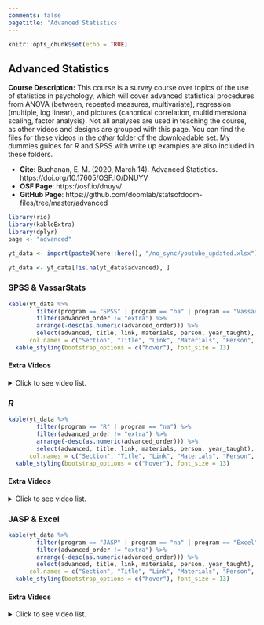 ```yaml
---
comments: false
pagetitle: 'Advanced Statistics'
---
```


```r
knitr::opts_chunk$set(echo = TRUE)
```

## Advanced Statistics

**Course Description:** This course is a survey course over topics of the use of statistics in psychology, which will cover advanced statistical procedures from ANOVA (between, repeated measures, multivariate), regression (multiple, log linear), and pictures (canonical correlation, multidimensional scaling, factor analysis). Not all analyses are used in teaching the course, as other videos and designs are grouped with this page. You can find the files for these videos in the _other_ folder of the downloadable set. My dummies guides for _R_ and SPSS with write up examples are also included in these folders.

- **Cite**: Buchanan, E. M. (2020, March 14). Advanced Statistics. https://doi.org/10.17605/OSF.IO/DNUYV 
- **OSF Page**: https://osf.io/dnuyv/
- **GitHub Page**: https://github.com/doomlab/statsofdoom-files/tree/master/advanced

```r
library(rio)
library(kableExtra)
library(dplyr)
page <- "advanced"

yt_data <- import(paste0(here::here(), "/no_sync/youtube_updated.xlsx"))

yt_data <- yt_data[!is.na(yt_data$advanced), ]
```

### SPSS & VassarStats

```r
kable(yt_data %>% 
        filter(program == "SPSS" | program == "na" | program == "VassarStats") %>% 
        filter(advanced_order != "extra") %>% 
        arrange(-desc(as.numeric(advanced_order))) %>%
        select(advanced, title, link, materials, person, year_taught),
      col.names = c("Section", "Title", "Link", "Materials", "Person", "Year Taught")) %>% 
  kable_styling(bootstrap_options = c("hover"), font_size = 13)
```

#### Extra Videos

<details>

  <summary>
  Click to see video list.
  </summary>

```r
kable(yt_data %>% 
        filter(program == "SPSS" | program == "na" | program == "VassarStats") %>% 
        filter(advanced_order == "extra") %>% 
        arrange(desc(advanced)) %>% 
        select(advanced, title, link, materials, person, year_taught),
      col.names = c("Section", "Title", "Link", "Materials", "Person", "Year Taught")) %>% 
  kable_styling(bootstrap_options = c("hover"), font_size = 13)
```

</details>

### *R* 

```r
kable(yt_data %>% 
        filter(program == "R" | program == "na") %>% 
        filter(advanced_order != "extra") %>% 
        arrange(-desc(as.numeric(advanced_order))) %>%
        select(advanced, title, link, materials, person, year_taught),
      col.names = c("Section", "Title", "Link", "Materials", "Person", "Year Taught")) %>% 
  kable_styling(bootstrap_options = c("hover"), font_size = 13)
```

#### Extra Videos

<details>

  <summary>
  Click to see video list.
  </summary>

```r
kable(yt_data %>% 
        filter(program == "R" | program == "na") %>% 
        filter(advanced_order == "extra") %>% 
        arrange(desc(advanced)) %>% 
        select(advanced, title, link, materials, person, year_taught),
      col.names = c("Section", "Title", "Link", "Materials", "Person", "Year Taught")) %>% 
  kable_styling(bootstrap_options = c("hover"), font_size = 13)
```

</details>

### JASP & Excel

```r
kable(yt_data %>% 
        filter(program == "JASP" | program == "na" | program == "Excel") %>% 
        filter(advanced_order != "extra") %>% 
        arrange(-desc(as.numeric(advanced_order))) %>%
        select(advanced, title, link, materials, person, year_taught),
      col.names = c("Section", "Title", "Link", "Materials", "Person", "Year Taught")) %>% 
  kable_styling(bootstrap_options = c("hover"), font_size = 13)
```

#### Extra Videos

<details>

  <summary>
  Click to see video list.
  </summary>

```r
kable(yt_data %>% 
        filter(program == "JASP" | program == "na" | program == "Excel") %>% 
        filter(advanced_order == "extra") %>% 
        arrange(desc(advanced)) %>% 
        select(advanced, title, link, materials, person, year_taught),
      col.names = c("Section", "Title", "Link", "Materials", "Person", "Year Taught")) %>% 
  kable_styling(bootstrap_options = c("hover"), font_size = 13)
```

</details>
